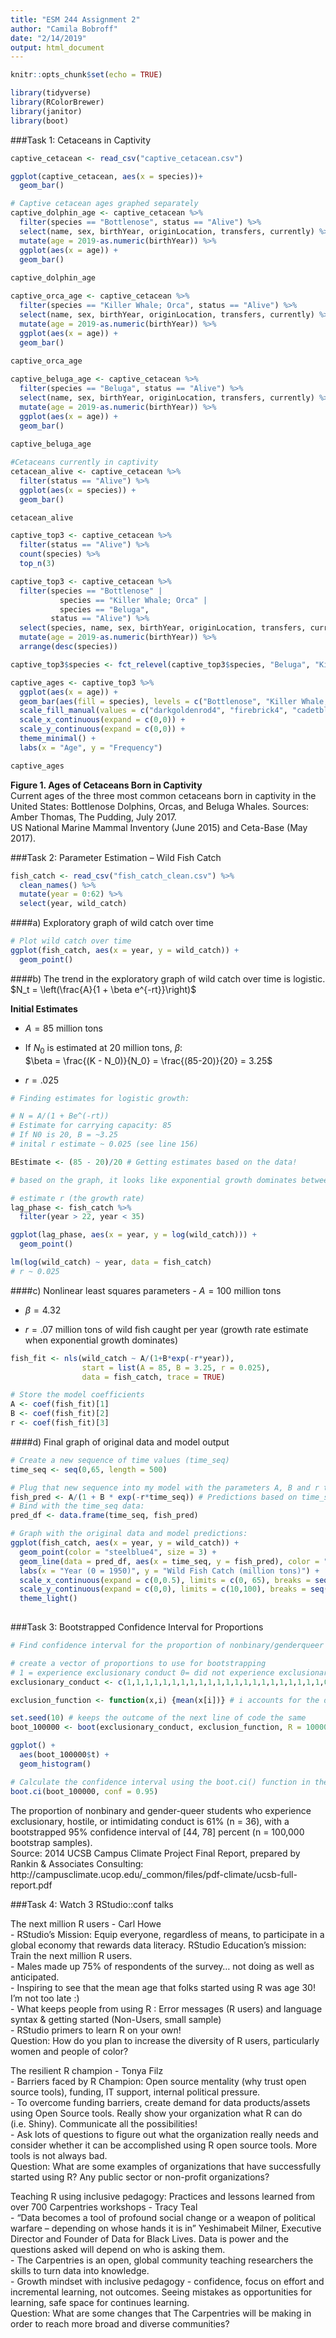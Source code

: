 ```yaml
---
title: "ESM 244 Assignment 2"
author: "Camila Bobroff"
date: "2/14/2019"
output: html_document
---
```


```r
knitr::opts_chunk$set(echo = TRUE)
```

```r
library(tidyverse)
library(RColorBrewer)
library(janitor)
library(boot)
```

###Task 1: Cetaceans in Captivity
```r
captive_cetacean <- read_csv("captive_cetacean.csv")
```

```r
ggplot(captive_cetacean, aes(x = species))+
  geom_bar()

# Captive cetacean ages graphed separately
captive_dolphin_age <- captive_cetacean %>% 
  filter(species == "Bottlenose", status == "Alive") %>% 
  select(name, sex, birthYear, originLocation, transfers, currently) %>% 
  mutate(age = 2019-as.numeric(birthYear)) %>% 
  ggplot(aes(x = age)) +
  geom_bar()
  
captive_dolphin_age

captive_orca_age <- captive_cetacean %>% 
  filter(species == "Killer Whale; Orca", status == "Alive") %>% 
  select(name, sex, birthYear, originLocation, transfers, currently) %>% 
  mutate(age = 2019-as.numeric(birthYear)) %>% 
  ggplot(aes(x = age)) +
  geom_bar()
  
captive_orca_age

captive_beluga_age <- captive_cetacean %>% 
  filter(species == "Beluga", status == "Alive") %>% 
  select(name, sex, birthYear, originLocation, transfers, currently) %>% 
  mutate(age = 2019-as.numeric(birthYear)) %>% 
  ggplot(aes(x = age)) +
  geom_bar()
  
captive_beluga_age

#Cetaceans currently in captivity
cetacean_alive <- captive_cetacean %>% 
  filter(status == "Alive") %>% 
  ggplot(aes(x = species)) +
  geom_bar()

cetacean_alive

```

```r
captive_top3 <- captive_cetacean %>% 
  filter(status == "Alive") %>% 
  count(species) %>% 
  top_n(3)

captive_top3 <- captive_cetacean %>% 
  filter(species == "Bottlenose" | 
           species == "Killer Whale; Orca" | 
           species == "Beluga", 
         status == "Alive") %>% 
  select(species, name, sex, birthYear, originLocation, transfers, currently) %>% 
  mutate(age = 2019-as.numeric(birthYear)) %>% 
  arrange(desc(species)) 

captive_top3$species <- fct_relevel(captive_top3$species, "Beluga", "Killer Whale; Orca", "Bottlenose") 

captive_ages <- captive_top3 %>% 
  ggplot(aes(x = age)) + 
  geom_bar(aes(fill = species), levels = c("Bottlenose", "Killer Whale; Orca", "Beluga")) +
  scale_fill_manual(values = c("darkgoldenrod4", "firebrick4", "cadetblue4"), labels = c("Beluga", "Orca", "Bottlenose")) +
  scale_x_continuous(expand = c(0,0)) +
  scale_y_continuous(expand = c(0,0)) +
  theme_minimal() +
  labs(x = "Age", y = "Frequency")

captive_ages

```
  
**Figure 1. Ages of Cetaceans Born in Captivity**  
Current ages of the three most common cetaceans born in captivity in the United States: Bottlenose Dolphins, Orcas, and Beluga Whales. 
Sources: Amber Thomas, The Pudding, July 2017.  
US National Marine Mammal Inventory (June 2015) and Ceta-Base (May 2017).

###Task 2: Parameter Estimation – Wild Fish Catch
```r
fish_catch <- read_csv("fish_catch_clean.csv") %>% 
  clean_names() %>% 
  mutate(year = 0:62) %>% 
  select(year, wild_catch)
```

####a) Exploratory graph of wild catch over time
```r
# Plot wild catch over time
ggplot(fish_catch, aes(x = year, y = wild_catch)) +
  geom_point()

```

####b) The trend in the exploratory graph of wild catch over time is logistic. 
$N_t = \left(\frac{A}{1 + \beta e^{-rt}}\right)$ 

**Initial Estimates**

- $A = 85$ million tons

- If $N_0$ is estimated at $20$ million tons, $\beta$:  
  $\beta = \frac{(K - N_0)}{N_0} = \frac{(85-20)}{20} = 3.25$   

- $r = .025$

```r
# Finding estimates for logistic growth:

# N = A/(1 + Be^(-rt))
# Estimate for carrying capacity: 85
# If N0 is 20, B = ~3.25
# inital r estimate ~ 0.025 (see line 156)

BEstimate <- (85 - 20)/20 # Getting estimates based on the data!

# based on the graph, it looks like exponential growth dominates between year 22 to 35 

# estimate r (the growth rate)
lag_phase <- fish_catch %>% 
  filter(year > 22, year < 35)

ggplot(lag_phase, aes(x = year, y = log(wild_catch))) +
  geom_point() 

lm(log(wild_catch) ~ year, data = fish_catch) 
# r ~ 0.025
```

####c) Nonlinear least squares parameters
- $A = 100$ million tons

- $\beta = 4.32$   

- $r = .07$ million tons of wild fish caught per year (growth rate estimate when exponential growth dominates)

```r

fish_fit <- nls(wild_catch ~ A/(1+B*exp(-r*year)),
                start = list(A = 85, B = 3.25, r = 0.025),
                data = fish_catch, trace = TRUE)

# Store the model coefficients
A <- coef(fish_fit)[1]
B <- coef(fish_fit)[2]
r <- coef(fish_fit)[3]

```

####d) Final graph of original data and model output
```r
# Create a new sequence of time values (time_seq)
time_seq <- seq(0,65, length = 500)

# Plug that new sequence into my model with the parameters A, B and r that were found:
fish_pred <- A/(1 + B * exp(-r*time_seq)) # Predictions based on time_seq
# Bind with the time_seq data:
pred_df <- data.frame(time_seq, fish_pred)

# Graph with the original data and model predictions:
ggplot(fish_catch, aes(x = year, y = wild_catch)) +
  geom_point(color = "steelblue4", size = 3) +
  geom_line(data = pred_df, aes(x = time_seq, y = fish_pred), color = "gray26", size = 1) +
  labs(x = "Year (0 = 1950)", y = "Wild Fish Catch (million tons)") +
  scale_x_continuous(expand = c(0,0.5), limits = c(0, 65), breaks = seq(0,65, by = 10)) +
  scale_y_continuous(expand = c(0,0), limits = c(10,100), breaks = seq(0,100, by = 10)) +
  theme_light()
  
```


###Task 3: Bootstrapped Confidence Interval for Proportions
```r
# Find confidence interval for the proportion of nonbinary/genderqueer students experiencing exclusionary, hostile, or intimidating conduct at UCSB.N = 36, 22 identified as having personally experienced exclusionary, hostile, or intimidating conduct at UCSB.

# create a vector of proportions to use for bootstrapping
# 1 = experience exclusionary conduct 0= did not experience exclusionary conduct
exclusionary_conduct <- c(1,1,1,1,1,1,1,1,1,1,1,1,1,1,1,1,1,1,1,1,1,1,0,0,0,0,0,0,0,0,0,0,0,0,0,0)

exclusion_function <- function(x,i) {mean(x[i])} # i accounts for the different bootstrap samples, x is the bootstrap sample

set.seed(10) # keeps the outcome of the next line of code the same
boot_100000 <- boot(exclusionary_conduct, exclusion_function, R = 100000)

ggplot() +
  aes(boot_100000$t) +
  geom_histogram()

# Calculate the confidence interval using the boot.ci() function in the boot package
boot.ci(boot_100000, conf = 0.95)
```
The proportion of nonbinary and gender-queer students who experience exclusionary, hostile, or intimidating conduct is 61% (n = 36), with a bootstrapped 95% confidence interval of [44, 78] percent (n = 100,000 bootstrap samples).  
Source: 2014 UCSB Campus Climate Project Final Report, prepared by Rankin & Associates Consulting: http://campusclimate.ucop.edu/_common/files/pdf-climate/ucsb-full-report.pdf

###Task 4: Watch 3 RStudio::conf talks

The next million R users - Carl Howe  
- RStudio's Mission: Equip everyone, regardless of means, to participate in a global economy that rewards data literacy. RStudio Education's mission: Train the next million R users.  
- Males made up 75% of respondents of the survey... not doing as well as anticipated.  
- Inspiring to see that the mean age that folks started using R was age 30! I'm not too late :)  
- What keeps people from using R : Error messages (R users) and language syntax & getting started (Non-Users, small sample)  
- RStudio primers to learn R on your own!  
Question: How do you plan to increase the diversity of R users, particularly women and people of color?

The resilient R champion - Tonya Filz  
- Barriers faced by R Champion: Open source mentality (why trust open source tools), funding, IT support, internal political pressure.  
- To overcome funding barriers, create demand for data products/assets using Open Source tools. Really show your organization what R can do (i.e. Shiny). Communicate all the possibilities!   
- Ask lots of questions to figure out what the organization really needs and consider whether it can be accomplished using R open source tools. More tools is not always bad.  
Question: What are some examples of organizations that have successfully started using R? Any public sector or non-profit organizations?

Teaching R using inclusive pedagogy: Practices and lessons learned from over 700 Carpentries workshops - Tracy Teal  
- "Data becomes a tool of profound social change or a weapon of political warfare -- depending on whose hands it is in" Yeshimabeit Milner, Executive Director and Founder of Data for Black Lives. Data is power and the questions asked will depend on who is asking them.  
- The Carpentries is an open, global community teaching researchers the skills to turn data into knowledge.  
- Growth mindset with inclusive pedagogy - confidence, focus on effort and incremental learning, not outcomes. Seeing mistakes as opportunities for learning, safe space for continues learning.  
Question: What are some changes that The Carpentries will be making in order to reach more broad and diverse communities?
